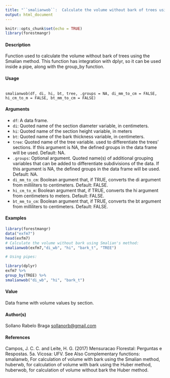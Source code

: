 ```yaml
---
title: "``smalianwob``:  Calculate the volume without bark of trees using the Smalian method"
output: html_document
---
```


```r
knitr::opts_chunk$set(echo = TRUE)
library(forestmangr)
```



#### Description
Function used to calculate the volume without bark of trees using the Smalian method. This function
has integration with dplyr, so it can be used inside a pipe, along with the group_by function.

#### Usage
<pre><code>
smalianwob(df, di, hi, bt, tree, .groups = NA, di_mm_to_cm = FALSE,
hi_cm_to_m = FALSE, bt_mm_to_cm = FALSE)
</code></pre>

#### Arguments 

* ``df``: A data frame.
* ``di``: Quoted name of the section diameter variable, in centimeters.
* ``hi``: Quoted name of the section height variable, in meters
* ``bt``: Quoted name of the bark thickness variable, in centimeters.
* ``tree``: Quoted name of the tree variable. used to differentiate the trees’ sections. If this argument is NA, the defined groups in the data frame will be used. Default: NA.
* ``.groups``: Optional argument. Quoted name(s) of additional grouping variables that can be added to differentiate subdivisions of the data. If this argument is NA, the defined groups in the data frame will be used. Default: NA.
* ``di_mm_to_cm``: Boolean argument that, if TRUE, converts the di argument from milliliters to centimeters. Default: FALSE.
* ``hi_cm_to_m``: Boolean argument that, if TRUE, converts the hi argument from centimeters to meters. Default: FALSE.
* ``bt_mm_to_cm``: Boolean argument that, if TRUE, converts the bt argument from milliliters to centimeters. Default: FALSE.

#### Examples

```r
library(forestmangr)
data("exfm7")
head(exfm7)
# Calculate the volume without bark using Smalian's method:
smalianwob(exfm7,"di_wb", "hi", "bark_t", "TREE")
```

```r
# Using pipes:

library(dplyr)
exfm7 %>%
group_by(TREE) %>%
smalianwob("di_wb", "hi", "bark_t")
```

#### Value
Data frame with volume values by section.

#### Author(s)
Sollano Rabelo Braga <sollanorb@gmail.com>

#### References
Campos, J. C. C. and Leite, H. G. (2017) Mensuracao Florestal: Perguntas e Respostas. 5a. Vicosa:
UFV.
See Also
Complementary functions: smalianwb, For calculation of volume with bark using the Smalian
method, huberwb, for calculation of volume with bark using the Huber method, huberwob, for
calculation of volume without bark the Huber method.